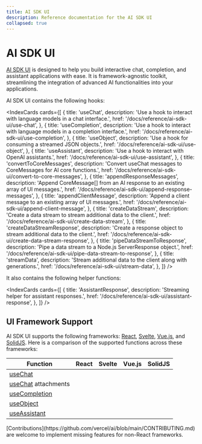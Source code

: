 ```yaml
---
title: AI SDK UI
description: Reference documentation for the AI SDK UI
collapsed: true
---
```


# AI SDK UI

[AI SDK UI](/docs/ai-sdk-ui) is designed to help you build interactive chat, completion, and assistant applications with ease.
It is framework-agnostic toolkit, streamlining the integration of advanced AI functionalities into your applications.

AI SDK UI contains the following hooks:

<IndexCards
  cards={[
    {
      title: 'useChat',
      description:
        'Use a hook to interact with language models in a chat interface.',
      href: '/docs/reference/ai-sdk-ui/use-chat',
    },
    {
      title: 'useCompletion',
      description:
        'Use a hook to interact with language models in a completion interface.',
      href: '/docs/reference/ai-sdk-ui/use-completion',
    },
    {
      title: 'useObject',
      description: 'Use a hook for consuming a streamed JSON objects.',
      href: '/docs/reference/ai-sdk-ui/use-object',
    },
    {
      title: 'useAssistant',
      description: 'Use a hook to interact with OpenAI assistants.',
      href: '/docs/reference/ai-sdk-ui/use-assistant',
    },
    {
      title: 'convertToCoreMessages',
      description:
        'Convert useChat messages to CoreMessages for AI core functions.',
      href: '/docs/reference/ai-sdk-ui/convert-to-core-messages',
    },
    {
      title: 'appendResponseMessages',
      description:
        'Append CoreMessage[] from an AI response to an existing array of UI messages.',
      href: '/docs/reference/ai-sdk-ui/append-response-messages',
    },
    {
      title: 'appendClientMessage',
      description:
        'Append a client message to an existing array of UI messages.',
      href: '/docs/reference/ai-sdk-ui/append-client-message',
    },
    {
      title: 'createDataStream',
      description:
        'Create a data stream to stream additional data to the client.',
      href: '/docs/reference/ai-sdk-ui/create-data-stream',
    },
    {
      title: 'createDataStreamResponse',
      description:
        'Create a response object to stream additional data to the client.',
      href: '/docs/reference/ai-sdk-ui/create-data-stream-response',
    },
    {
      title: 'pipeDataStreamToResponse',
      description: 'Pipe a data stream to a Node.js ServerResponse object.',
      href: '/docs/reference/ai-sdk-ui/pipe-data-stream-to-response',
    },
    {
      title: 'streamData',
      description:
        'Stream additional data to the client along with generations.',
      href: '/docs/reference/ai-sdk-ui/stream-data',
    },
  ]}
/>

It also contains the following helper functions:

<IndexCards
  cards={[
    {
      title: 'AssistantResponse',
      description: 'Streaming helper for assistant responses.',
      href: '/docs/reference/ai-sdk-ui/assistant-response',
    },
  ]}
/>

## UI Framework Support

AI SDK UI supports the following frameworks: [React](https://react.dev/), [Svelte](https://svelte.dev/), [Vue.js](https://vuejs.org/), and [SolidJS](https://www.solidjs.com/).
Here is a comparison of the supported functions across these frameworks:

| Function                                                  | React               | Svelte              | Vue.js              | SolidJS             |
| --------------------------------------------------------- | ------------------- | ------------------- | ------------------- | ------------------- |
| [useChat](/docs/reference/ai-sdk-ui/use-chat)             | <Check size={18} /> | <Check size={18} /> | <Check size={18} /> | <Check size={18} /> |
| [useChat](/docs/reference/ai-sdk-ui/use-chat) attachments | <Check size={18} /> | <Check size={18} /> | <Check size={18} /> | <Cross size={18} /> |
| [useCompletion](/docs/reference/ai-sdk-ui/use-completion) | <Check size={18} /> | <Check size={18} /> | <Check size={18} /> | <Check size={18} /> |
| [useObject](/docs/reference/ai-sdk-ui/use-object)         | <Check size={18} /> | <Cross size={18} /> | <Cross size={18} /> | <Check size={18} /> |
| [useAssistant](/docs/reference/ai-sdk-ui/use-assistant)   | <Check size={18} /> | <Check size={18} /> | <Check size={18} /> | <Check size={18} /> |

<Note>
  [Contributions](https://github.com/vercel/ai/blob/main/CONTRIBUTING.md) are
  welcome to implement missing features for non-React frameworks.
</Note>
